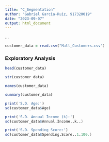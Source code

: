 ```yaml
---
title: "C_Segmentation"
author: "Gabriel Garcia-Ruiz, 917320019"
date: "2023-09-07"
output: html_document
---
```


...

```r
customer_data = read.csv("Mall_Customers.csv")
```

### Exploratory Analysis


```r
head(customer_data)

str(customer_data)

names(customer_data)
```

```r
summary(customer_data)

print('S.D. Age:') 
sd(customer_data$Age)

print('S.D. Annual Income (k):')
sd(customer_data$Annual.Income..k..)

print('S.D. Spending Score:')
sd(customer_data$Spending.Score..1.100.)
```
